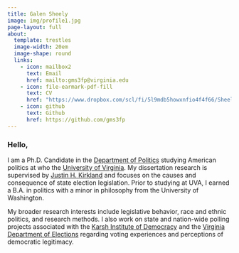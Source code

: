 ```yaml
---
title: Galen Sheely
image: img/profile1.jpg
page-layout: full
about:
  template: trestles
  image-width: 20em
  image-shape: round
  links:
    - icon: mailbox2
      text: Email
      href: mailto:gms3fp@virginia.edu
    - icon: file-earmark-pdf-fill
      text: CV
      href: "https://www.dropbox.com/scl/fi/5l9mdb5howxnfio4f4f66/Sheely_CV_2023.pdf?dl=0&rlkey=0z3hyohylb23wfpepkb11gcqb"
    - icon: github
      text: Github
      href: https://github.com/gms3fp
---
```


### Hello,

I am a Ph.D. Candidate in the [Department of Politics](https://politics.virginia.edu/) studying American politics at who the [University of Virginia](http://www.virginia.edu/). My dissertation research is supervised by [Justin H. Kirkland](https://jhkirkla.com/) and focuses on the causes and consequence of state election legislation. Prior to studying at UVA, I earned a B.A. in politics with a minor in philosophy from the University of Washington.

My broader research interests include legislative behavior, race and ethnic politics, and research methods. I also work on state and nation-wide polling projects associated with the [Karsh Institute of Democracy](https://karshinstitute.virginia.edu/) and the [Virginia Department of Elections](https://www.elections.virginia.gov/) regarding voting experiences and perceptions of democratic legitimacy.

<!-- Hello! My name is Elizabeth McDaniel and I am a Scientist at \[Arcadia Science\](arcadia.science) creating computational workflows and resources for fueling scientific discoveries. I am passionate about reproducible and open research practices, as well as helping other researchers with their analytical challenges. -->

<!-- I received my PhD in the \[Microbiology Doctoral Training Program\](https://microbiology.wisc.edu/) at the University of Wisconsin-Madison with \[Dr. Katherine McMahon\](https://mcmahonlab.wisc.edu/) studying lab-scale enrichment systems simulating phosphorus removal using multi-omics techniques. I earned my B.S. in Biology with a minor in Statistics at the University of Arkansas - Fayetteville and was an undergraduate research assistant in \[Dr. Jeffrey Lewis' Lab\](https://www.thelewislab.com/) studying natural variation of stress responses in yeast. -->

<!-- Prior to my position at Arcadia Science, I was a postdoctoral researcher at the University of British Columbia with \[Dr. Ryan Ziels\](https://www.zielslab.com/) and \[Dr. Steven Hallam\](https://hallam.microbiology.ubc.ca/) in the Departments of Civil Engineering and Microbiology and Immunology working on the microbial ecology of anaerobic digestion systems. -->

<!-- You can find more information about current projects I'm working on and prior academic publications on the \[Publications & Projects\](publications.qmd) page and my \[contact information\](contact.qmd). -->
